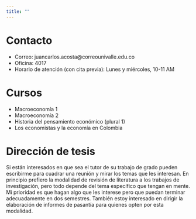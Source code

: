 ```yaml
---
title: ""
---
```


<!-- - [Introducción relámpago a *R Markdown*](IntroRMD.html). -->

# Contacto
- Correo: juancarlos.acosta@correounivalle.edu.co
- Oficina: 4017
- Horario de atención (con cita previa): Lunes y miércoles, 10-11 AM


# Cursos
- Macroeconomía 1
- Macroeconomía 2
- Historia del pensamiento económico (plural 1)
- Los economistas y la economía en Colombia


# Dirección de tesis
Si están interesados en que sea el tutor de su trabajo de grado pueden escribirme para cuadrar una reunión y mirar los temas que les interesan. En principio prefiero la modalidad de revisión de literatura a los trabajos de investigación, pero todo depende del tema específico que tengan en mente. Mi prioridad es que hagan algo que les interese pero que puedan terminar adecuadamente en dos semestres. También estoy interesado en dirigir la elaboración de informes de pasantía para quienes opten por esta modalidad.

